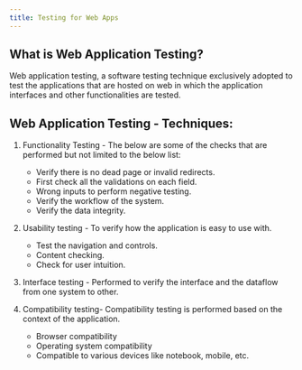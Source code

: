 ```yaml
---
title: Testing for Web Apps
---
```


<Section>

## What is Web Application Testing? 

Web application testing, a software testing technique exclusively adopted to test the applications that are hosted on web in which the application interfaces and other functionalities are tested.

</Section>

<Section>

## Web Application Testing - Techniques:

1. Functionality Testing - The below are some of the checks that are performed but not limited to the below list:

    * Verify there is no dead page or invalid redirects.
    * First check all the validations on each field.
    * Wrong inputs to perform negative testing.
    * Verify the workflow of the system.
    * Verify the data integrity.

2. Usability testing - To verify how the application is easy to use with.

    * Test the navigation and controls.
    * Content checking.
    * Check for user intuition. 

3. Interface testing - Performed to verify the interface and the dataflow from one system to other.

4. Compatibility testing- Compatibility testing is performed based on the context of the application.

    * Browser compatibility
    * Operating system compatibility
    * Compatible to various devices like notebook, mobile, etc.

</Section>
